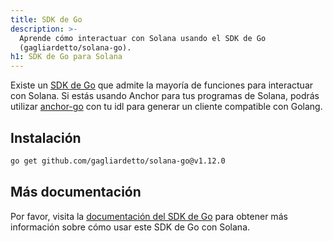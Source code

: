 ```yaml
---
title: SDK de Go
description: >-
  Aprende cómo interactuar con Solana usando el SDK de Go
  (gagliardetto/solana-go).
h1: SDK de Go para Solana
---
```


Existe un [SDK de Go](https://github.com/gagliardetto/solana-go) que admite la
mayoría de funciones para interactuar con Solana. Si estás usando Anchor para
tus programas de Solana, podrás utilizar
[anchor-go](https://github.com/gagliardetto/anchor-go) con tu idl para generar
un cliente compatible con Golang.

## Instalación

```bash  title="Terminal"
go get github.com/gagliardetto/solana-go@v1.12.0
```

## Más documentación

Por favor, visita la
[documentación del SDK de Go](https://github.com/gagliardetto/solana-go?tab=readme-ov-file#installation)
para obtener más información sobre cómo usar este SDK de Go con Solana.
